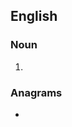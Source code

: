 ==English==

===Noun===
{{head|en|noun plural form}}

# {{plural of|decennial|lang=en}}

===Anagrams===
* {{anagrams|en|a=acdeeilnns|celandines|line dances|line-dances}}